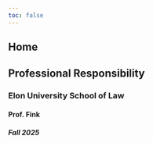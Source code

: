 ```yaml
---
toc: false
---
```


<style>
  body {
  background-image: url("img/cover.png");
  background-size: cover;
  background-repeat: no-repeat;
}
  
</style>


::: {.content-hidden unless-format="revealjs"}
# Home {.unnumbered}
:::

::: {.home}

## Professional Responsibility {.unnumbered}

### Elon University School of Law {.unnumbered .unlisted}

#### Prof. Fink 

##### Fall 2025

:::